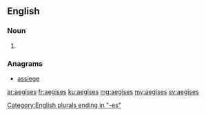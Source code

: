 ==English==

===Noun===
{{head|en|noun plural form}}

# {{plural of|aegis|lang=en}}

===Anagrams===
* [[assiege#English|assiege]]

[[Category:English plurals ending in "-es"]]

[[ar:aegises]]
[[fr:aegises]]
[[ku:aegises]]
[[mg:aegises]]
[[my:aegises]]
[[sv:aegises]]
